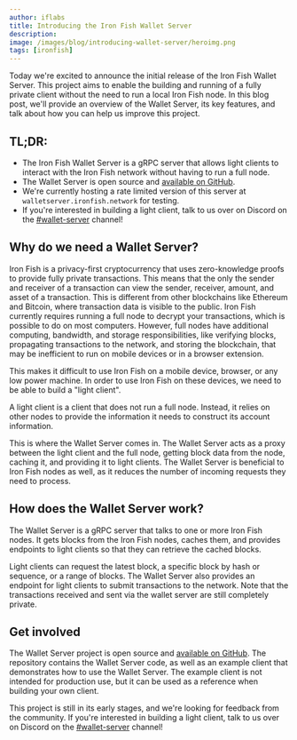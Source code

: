 ```yaml
---
author: iflabs
title: Introducing the Iron Fish Wallet Server
description: 
image: /images/blog/introducing-wallet-server/heroimg.png
tags: [ironfish]
---
```


Today we're excited to announce the initial release of the Iron Fish Wallet Server. This project aims to enable the building and running of a fully private client without the need to run a local Iron Fish node. In this blog post, we'll provide an overview of the Wallet Server, its key features, and talk about how you can help us improve this project.

## TL;DR:

- The Iron Fish Wallet Server is a gRPC server that allows light clients to interact with the Iron Fish network without having to run a full node.
- The Wallet Server is open source and [available on GitHub](https://github.com/iron-fish/wallet-server).
- We're currently hosting a rate limited version of this server at `walletserver.ironfish.network` for testing.
- If you're interested in building a light client, talk to us over on Discord on the [#wallet-server](https://discord.com/channels/771503434028941353/1153438621534277785) channel!

## Why do we need a Wallet Server?

Iron Fish is a privacy-first cryptocurrency that uses zero-knowledge proofs to provide fully private transactions. This means that the only the sender and receiver of a transaction can view the sender, receiver, amount, and asset of a transaction. This is different from other blockchains like Ethereum and Bitcoin, where transaction data is visible to the public. Iron Fish currently requires running a full node to decrypt your transactions, which is possible to do on most computers. However, full nodes have additional computing, bandwidth, and storage responsibilities, like verifying blocks, propagating transactions to the network, and storing the blockchain, that may be inefficient to run on mobile devices or in a browser extension.

This makes it difficult to use Iron Fish on a mobile device, browser, or any low power machine. In order to use Iron Fish on these devices, we need to be able to build a "light client".

A light client is a client that does not run a full node. Instead, it relies on other nodes to provide the information it needs to construct its account information.

This is where the Wallet Server comes in. The Wallet Server acts as a proxy between the light client and the full node, getting block data from the node, caching it, and providing it to light clients. The Wallet Server is beneficial to Iron Fish nodes as well, as it reduces the number of incoming requests they need to process.

## How does the Wallet Server work?

The Wallet Server is a gRPC server that talks to one or more Iron Fish nodes. It gets blocks from the Iron Fish nodes, caches them, and provides endpoints to light clients so that they can retrieve the cached blocks.

Light clients can request the latest block, a specific block by hash or sequence, or a range of blocks. The Wallet Server also provides an endpoint for light clients to submit transactions to the network. Note that the transactions received and sent via the wallet server are still completely private.

## Get involved

The Wallet Server project is open source and [available on GitHub](https://github.com/iron-fish/wallet-server). The repository contains the Wallet Server code, as well as an example client that demonstrates how to use the Wallet Server. The example client is not intended for production use, but it can be used as a reference when building your own client.

This project is still in its early stages, and we're looking for feedback from the community. If you're interested in building a light client, talk to us over on Discord on the [#wallet-server](https://discord.com/channels/771503434028941353/1153438621534277785) channel!
